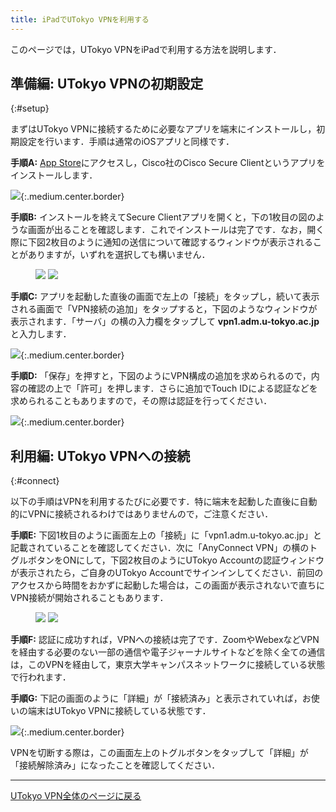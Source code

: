 ```yaml
---
title: iPadでUTokyo VPNを利用する 
---
```


このページでは，UTokyo VPNをiPadで利用する方法を説明します．

<SubpageBeginning />

## 準備編: UTokyo VPNの初期設定
{:#setup}

<!-- 最新版にアップデートしていることは前提とする -->

まずはUTokyo VPNに接続するために必要なアプリを端末にインストールし，初期設定を行います．手順は通常のiOSアプリと同様です．

**手順A:** [App Store](https://apps.apple.com/jp/app/cisco-anyconnect/id1135064690)にアクセスし，Cisco社のCisco Secure Clientというアプリをインストールします．

![](img/ipad01-app-store-anyconnect.png){:.medium.center.border}

**手順B:** インストールを終えてSecure Clientアプリを開くと，下の1枚目の図のような画面が出ることを確認します．これでインストールは完了です．なお，開く際に下図2枚目のように通知の送信について確認するウィンドウが表示されることがありますが，いずれを選択しても構いません．

<figure class="gallery">
  <img src="img/ipad02-install.png" class="border" />
  <img src="img/ipad03-notification.png" class="border" />
</figure>

**手順C:** アプリを起動した直後の画面で左上の「接続」をタップし，続いて表示される画面で「VPN接続の追加」をタップすると，下図のようなウィンドウが表示されます．「サーバ」の横の入力欄をタップして **vpn1.adm.u-tokyo.ac.jp** と入力します．

![](img/ipad04-add-vpn-connection.png){:.medium.center.border}

**手順D:** 「保存」を押すと，下図のようにVPN構成の追加を求められるので，内容の確認の上で「許可」を押します．さらに追加でTouch IDによる認証などを求められることもありますので，その際は認証を行ってください．

![](img/ipad05-requesting-vpn.png){:.medium.center.border}


## 利用編: UTokyo VPNへの接続
{:#connect}

以下の手順はVPNを利用するたびに必要です．特に端末を起動した直後に自動的にVPNに接続されるわけではありませんので，ご注意ください．

**手順E:** 下図1枚目のように画面左上の「接続」に「vpn1.adm.u-tokyo.ac.jp」と記載されていることを確認してください．次に「AnyConnect VPN」の横のトグルボタンをONにして，下図2枚目のようにUTokyo Accountの認証ウィンドウが表示されたら，ご自身のUTokyo Accountでサインインしてください．前回のアクセスから時間をおかずに起動した場合は，この画面が表示されないで直ちにVPN接続が開始されることもあります．

<figure class="gallery">
  <img src="img/ipad06-home-finished-setting.png" class="border" />
  <img src="img/ipad07-anyconnect-authentication.png" class="border" />
</figure>

<HelpMfa />
<HelpMultipleUsers />

**手順F:** 認証に成功すれば，VPNへの接続は完了です．ZoomやWebexなどVPNを経由する必要のない一部の通信や電子ジャーナルサイトなどを除く全ての通信は，このVPNを経由して，東京大学キャンパスネットワークに接続している状態で行われます．

<HelpSecurityEducation />

**手順G:** 下記の画面のように「詳細」が「接続済み」と表示されていれば，お使いの端末はUTokyo VPNに接続している状態です．

![](img/ipad08-anyconnect-connecting.png){:.medium.center.border}

VPNを切断する際は，この画面左上のトグルボタンをタップして「詳細」が「接続解除済み」になったことを確認してください．

---

[UTokyo VPN全体のページに戻る](.)
